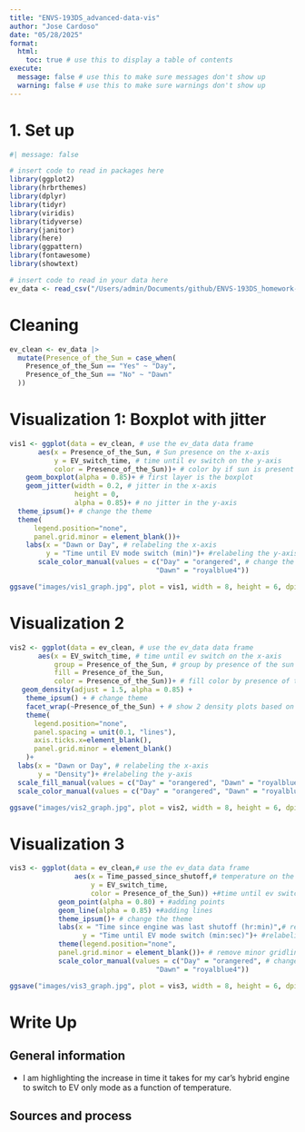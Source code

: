 ```yaml
---
title: "ENVS-193DS_advanced-data-vis"
author: "Jose Cardoso"
date: "05/28/2025"
format:
  html:
    toc: true # use this to display a table of contents
execute:
  message: false # use this to make sure messages don't show up
  warning: false # use this to make sure warnings don't show up
---
```


# 1. Set up

```r
#| message: false

# insert code to read in packages here
library(ggplot2)
library(hrbrthemes)
library(dplyr)
library(tidyr)
library(viridis)
library(tidyverse)
library(janitor)
library(here)
library(ggpattern)
library(fontawesome)
library(showtext)

# insert code to read in your data here
ev_data <- read_csv("/Users/admin/Documents/github/ENVS-193DS_homework-03/data/EV_Mode_2.csv")
```

# Cleaning 

```r
ev_clean <- ev_data |> 
  mutate(Presence_of_the_Sun = case_when(
    Presence_of_the_Sun == "Yes" ~ "Day",
    Presence_of_the_Sun == "No" ~ "Dawn"
  ))
```


# Visualization 1: Boxplot with jitter

```r
vis1 <- ggplot(data = ev_clean, # use the ev_data data frame
       aes(x = Presence_of_the_Sun, # Sun presence on the x-axis
           y = EV_switch_time, # time until ev switch on the y-axis
           color = Presence_of_the_Sun))+ # color by if sun is present
    geom_boxplot(alpha = 0.85)+ # first layer is the boxplot
    geom_jitter(width = 0.2, # jitter in the x-axis
                height = 0,
                alpha = 0.85)+ # no jitter in the y-axis
  theme_ipsum()+ # change the theme
  theme(
      legend.position="none",
      panel.grid.minor = element_blank())+
    labs(x = "Dawn or Day", # relabeling the x-axis
         y = "Time until EV mode switch (min)")+ #relabeling the y-axis
       scale_color_manual(values = c("Day" = "orangered", # change the default color
                                    "Dawn" = "royalblue4")) 

ggsave("images/vis1_graph.jpg", plot = vis1, width = 8, height = 6, dpi = 300)
```


# Visualization 2

```r
vis2 <- ggplot(data = ev_clean, # use the ev_data data frame
       aes(x = EV_switch_time, # time until ev switch on the x-axis
           group = Presence_of_the_Sun, # group by presence of the sun
           fill = Presence_of_the_Sun,
           color = Presence_of_the_Sun))+ # fill color by presence of the sun
   geom_density(adjust = 1.5, alpha = 0.85) +
    theme_ipsum() + # change theme 
    facet_wrap(~Presence_of_the_Sun) + # show 2 density plots based on grouping
    theme(
      legend.position="none",
      panel.spacing = unit(0.1, "lines"),
      axis.ticks.x=element_blank(),
      panel.grid.minor = element_blank()
    )+
  labs(x = "Dawn or Day", # relabeling the x-axis
       y = "Density")+ #relabeling the y-axis
  scale_fill_manual(values = c("Day" = "orangered", "Dawn" = "royalblue4"))+# change the default color
  scale_color_manual(values = c("Day" = "orangered", "Dawn" = "royalblue4"))

ggsave("images/vis2_graph.jpg", plot = vis2, width = 8, height = 6, dpi = 300)
```


# Visualization 3

```r
vis3 <- ggplot(data = ev_clean,# use the ev_data data frame 
                aes(x = Time_passed_since_shutoff,# temperature on the x-axis
                    y = EV_switch_time,
                    color = Presence_of_the_Sun)) +#time until ev switch on the y-axis
            geom_point(alpha = 0.80) + #adding points
            geom_line(alpha = 0.85) +#adding lines
            theme_ipsum()+ # change the theme
            labs(x = "Time since engine was last shutoff (hr:min)",# relabeling x-axis
                  y = "Time until EV mode switch (min:sec)")+ #relabeling y-axis
            theme(legend.position="none",
            panel.grid.minor = element_blank())+ # remove minor gridlines
            scale_color_manual(values = c("Day" = "orangered", # change the default color
                                    "Dawn" = "royalblue4"))

ggsave("images/vis3_graph.jpg", plot = vis3, width = 8, height = 6, dpi = 300)
```

# Write Up

## General information

- I am highlighting the increase in time it takes for my car's hybrid engine to switch to EV only mode as a function of temperature.

## Sources and process

